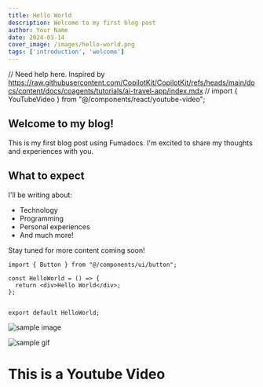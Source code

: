 ```yaml
---
title: Hello World
description: Welcome to my first blog post
author: Your Name
date: 2024-03-14
cover_image: /images/hello-world.png
tags: ['introduction', 'welcome']
---
```



// Need help here. Inspired by https://raw.githubusercontent.com/CopilotKit/CopilotKit/refs/heads/main/docs/content/docs/coagents/tutorials/ai-travel-app/index.mdx
// import { YouTubeVideo } from "@/components/react/youtube-video";

## Welcome to my blog!

This is my first blog post using Fumadocs. I'm excited to share my thoughts and experiences with you.

## What to expect

I'll be writing about:
- Technology
- Programming
- Personal experiences
- And much more!

Stay tuned for more content coming soon! 

```tsx
import { Button } from "@/components/ui/button";

const HelloWorld = () => {
  return <div>Hello World</div>;
};


export default HelloWorld;
```


![sample image](/images/example.png)



<div className="flex justify-center">
  <img src="/images/sample-gif.gif" alt="sample gif" className="max-w-full" />
</div>



# This is a Youtube Video

<YouTubeVideo videoId="pxVeOkOVr2w" />